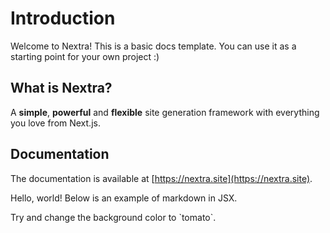 # Introduction
 
Welcome to Nextra! This is a basic docs template. You can use it as a starting point for your own project :)

## What is Nextra?

A **simple**, **powerful** and **flexible** site generation framework with everything you love from Next.js.

## Documentation

The documentation is available at [https://nextra.site](https://nextra.site).

Hello, world!
Below is an example of markdown in JSX.

<div style={{padding: '1rem', backgroundColor: 'cyan'}}>
  Try and change the background color to `tomato`.
</div>

